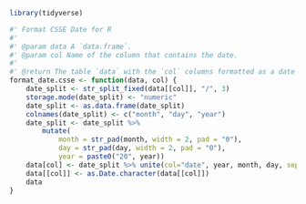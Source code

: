 ```r
library(tidyverse)
```

```r
#' Format CSSE Date for R
#'
#' @param data A `data.frame`.
#' @param col Name of the column that contains the date.
#'
#' @return The table `data` with the `col` columns formatted as a date compatible with `as.Date()`.
format_date.csse <- function(data, col) {
    date_split <- str_split_fixed(data[[col]], "/", 3)
    storage.mode(date_split) <- "numeric"
    date_split <- as.data.frame(date_split)
    colnames(date_split) <- c("month", "day", "year")
    date_split <- date_split %>%
        mutate(
            month = str_pad(month, width = 2, pad = "0"),
            day = str_pad(day, width = 2, pad = "0"),
            year = paste0("20", year))
    data[col] <- date_split %>% unite(col="date", year, month, day, sep = "/", remove = TRUE, na.rm = FALSE)
    data[[col]] <- as.Date.character(data[[col]])
    data
}
```
